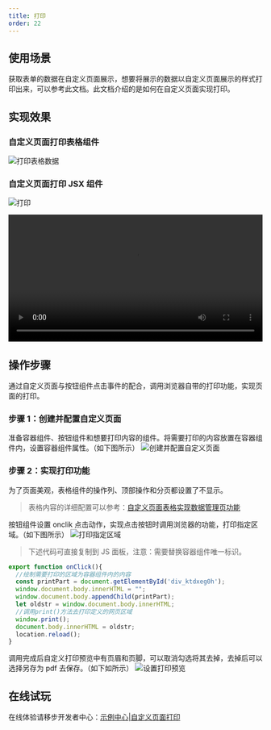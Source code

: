 ```yaml
---
title: 打印
order: 22
---
```


## 使用场景

获取表单的数据在自定义页面展示，想要将展示的数据以自定义页面展示的样式打印出来，可以参考此文档。此文档介绍的是如何在自定义页面实现打印。

## 实现效果

### 自定义页面打印表格组件

![打印表格数据](https://img.alicdn.com/imgextra/i4/O1CN01SB47571qsPIwxgyYI_!!6000000005551-1-tps-1425-695.gif)

### 自定义页面打印 JSX 组件

![打印](https://img.alicdn.com/imgextra/i1/O1CN01LgTN6T27T4riu0kam_!!6000000007797-1-tps-1425-695.gif)

<video width="100%" controls>
  <source src="https://cloud.video.taobao.com/play/u/null/p/1/e/6/t/1/d/ud/366311695747.mp4"></source>
</video>

## 操作步骤

通过自定义页面与按钮组件点击事件的配合，调用浏览器自带的打印功能，实现页面的打印。

### 步骤 1：创建并配置自定义页面

准备容器组件、按钮组件和想要打印内容的组件。将需要打印的内容放置在容器组件内，设置容器组件属性。（如下图所示）
![创建并配置自定义页面](https://img.alicdn.com/imgextra/i1/O1CN01BzkWL91te9pVUw9PF_!!6000000005926-2-tps-1439-571.png_.webp)

### 步骤 2：实现打印功能

为了页面美观，表格组件的操作列、顶部操作和分页都设置了不显示。

> 表格内容的详细配置可以参考：[自定义页面表格实现数据管理页功能](https://www.yuque.com/yuxinxin-tvkfq/ceqhg5/uxe823)

按钮组件设置 onclik 点击动作，实现点击按钮时调用浏览器的功能，打印指定区域。（如下图所示）
![打印指定区域](https://img.alicdn.com/imgextra/i3/O1CN01MTSmto1lqxyjzNs5h_!!6000000004871-2-tps-1438-807.png_.webp)

> 下述代码可直接复制到 JS 面板，注意：需要替换容器组件唯一标识。

```js
export function onClick(){
  //绘制需要打印的区域为容器组件内的内容
  const printPart = document.getElementById('div_ktdxeg0h');
  window.document.body.innerHTML = "";
  window.document.body.appendChild(printPart);
  let oldstr = window.document.body.innerHTML;
  //调用print()方法去打印定义的网页区域
  window.print();
  document.body.innerHTML = oldstr;
  location.reload();
}
```

调用完成后自定义打印预览中有页眉和页脚，可以取消勾选将其去掉，去掉后可以选择另存为 pdf 去保存。（如下如所示）
![设置打印预览](https://img.alicdn.com/imgextra/i2/O1CN01GSIlbL1F6Bp6Lk7xU_!!6000000000437-2-tps-1436-802.png_.webp)

## 在线试玩

在线体验请移步开发者中心：[示例中心|自定义页面打印](https://www.aliwork.com/o/coc?tplUuid=TPL_YKF11X30VFKJS1OT8BHW&from=developers_subject)

